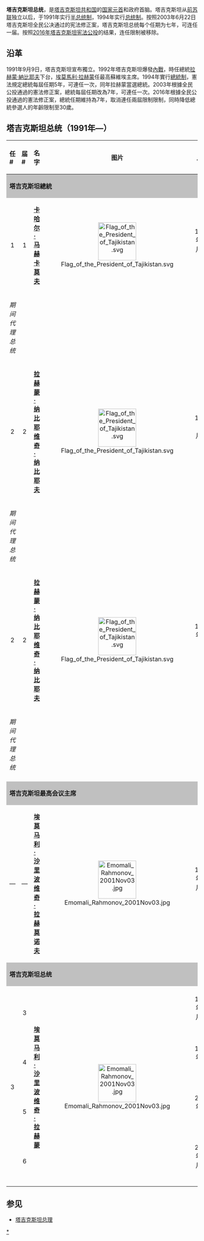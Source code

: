 {{Infobox Political Post
| post = 總統
| body = 塔吉克斯坦
| insignia = Flag of the President of Tajikistan.svg
| insigniasize = 120px
| insigniacaption = [[塔吉克斯坦國旗|塔吉克斯坦總統旗]]
| image = Emomali Rahmonov 2001Nov03.jpg
| imagesize = 165px
| appointer = [[直接選舉|直接選舉]] 
| incumbent = [[埃莫馬利·拉赫蒙|埃莫馬利·拉赫蒙]]
| incumbentsince = 1994年11月16日
| residence = {{link-en|杜尚貝萬國宮|Palace of Nations, Dushanbe}}
| termlength = 7年，可不限次數連任
| inaugural = [[卡哈爾·馬赫卡莫夫|卡哈爾·馬赫卡莫夫]]
| formation = 1990年11月30日
| website = [http://www.prezident.tj/ 塔吉克斯坦總統]
}}
'''塔吉克斯坦总统'''，是[[塔吉克斯坦共和国|塔吉克斯坦共和国]]的[[国家元首|国家元首]]和政府首脑。塔吉克斯坦从[[前苏联|前苏联]]独立以后，于1991年实行[[半总统制|半总统制]]，1994年实行[[总统制|总统制]]。按照2003年6月22日塔吉克斯坦全民公决通过的宪法修正案，塔吉克斯坦总统每个任期为七年，可连任一届。按照[[2016年塔吉克斯坦宪法公投|2016年塔吉克斯坦宪法公投]]的结果，连任限制被移除。

==沿革==
1991年9月9日，塔吉克斯坦宣布獨立。1992年塔吉克斯坦爆發[[塔吉克斯坦內戰|內戰]]，時任總統[[拉赫蒙·納比耶夫|拉赫蒙·納比耶夫]]下台，[[埃莫馬利·拉赫蒙|埃莫馬利·拉赫蒙]]任最高蘇維埃主席。1994年實行[[總統制|總統制]]，憲法規定總統每屆任期5年，可連任一次，同年拉赫蒙當選總統。2003年根據全民公投通過的憲法修正案，總統每屆任期改為7年，可連任一次。2016年根據全民公投通過的憲法修正案，總統任期維持為7年，取消連任兩屆限制限制，同時降低總統參選人的年齡限制至30歲。

==塔吉克斯坦总统（1991年—）==
{| class="wikitable" width="100%" style="text-align:center"
! align="left" width="10"|任#
! align="left" width="10"|届#
! width="150"| 名字
! width="80"| 图片
! align="center" width="150" |上任
! align="center" width="150" |离任
! align="left" width="100" |政党
|-
|colspan=7 style="background-color:#C0C0C0;"|'''塔吉克斯坦總統'''
|- style="background:#FF6250"
|align="center"|1
|align="center"|1
|'''[[卡哈尔·马赫卡莫夫|卡哈尔·马赫卡莫夫]]'''
|align="center"|[[File:Flag_of_the_President_of_Tajikistan.svg|100px]]
|align="center"|1990年11月30日
|align="center"|1991年8月31日
|align="center"|[[塔吉克斯坦共产党|共产党]]
|- 
|align="center" Colspan="7" |''期间{{le|卡德里丁·阿索诺夫|Qadriddin Aslonov}}代理总统''
|- style="background:#FF6250"
|align="center"|2
|align="center"|2
|'''[[拉赫蒙·纳比耶夫|拉赫蒙·纳比耶维奇·纳比耶夫]]'''
|align="center"|[[File:Flag_of_the_President_of_Tajikistan.svg|100px]]
|align="center"|1991年9月23日
|align="center"|1991年10月6日
|align="center"|[[塔吉克斯坦共产党|共产党]]
|- 
|align="center" Colspan="7" |''期间{{le|阿克巴尔绍·伊斯坎达罗夫|Akbarsho Iskandrov}}代理总统''
|- style="background:#FF6250"
|align="center"|2
|align="center"|2
|'''[[拉赫蒙·纳比耶夫|拉赫蒙·纳比耶维奇·纳比耶夫]]'''
|align="center"|[[File:Flag_of_the_President_of_Tajikistan.svg|100px]]
|align="center"|1991年12月2日
|align="center"|1992年9月7日
|align="center"|[[塔吉克斯坦共产党|共产党]]
|- 
|align="center" Colspan="7" |''期间{{le|阿克巴尔绍·伊斯坎达罗夫|Akbarsho Iskandrov}}代理总统''
|-
|colspan="7" align="center"|
|-
|colspan=7 style="background-color:#C0C0C0;"|'''塔吉克斯坦最高会议主席'''
|- style="background:#ADD8E6"
|align="center"|—
|align="center"|—
|'''[[埃莫马利·拉赫蒙|埃莫马利·沙里波维奇·拉赫莫诺夫]]'''
|align="center"|[[File:Emomali_Rahmonov_2001Nov03.jpg|100px]]
|align="center"|1992年11月20日
|align="center"|1994年11月16日
|align="center"|[[塔吉克斯坦人民民主党|人民民主党]]
|-
|colspan=7 style="background-color:#C0C0C0;"|'''塔吉克斯坦总统'''
|-
|colspan="7" align="center"|
|- style="background:#ADD8E6"
|align="center" rowspan="4"|3
|align="center"  |3
|rowspan="4"|'''[[埃莫马利·拉赫蒙|埃莫马利·沙里波维奇·拉赫蒙]]'''
|align="center" rowspan="4"|[[Image:Emomali_Rahmonov_2001Nov03.jpg|100px]]
|align="center"|1994年11月16日
|align="center"|1999年11月6日
|align="center" rowspan="4"|[[塔吉克斯坦人民民主党|人民民主党]]
|- style="background:#ADD8E6"
|align="center"  |4
|align="center"|1999年11月6日
|align="center"|2006年11月6日
|- style="background:#ADD8E6"
|align="center"  |5
|align="center"|2006年11月6日
|align="center"|2013年11月16日
|- style="background:#ADD8E6"
|align="center"  |6
|align="center"|2013年11月16日
|align="center"|現任
|}

==参见==
*[[塔吉克斯坦总理|塔吉克斯坦总理]]
{{亚洲国家元首}}
[[Category:塔吉克斯坦总统|*]]